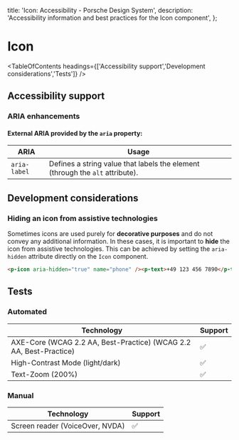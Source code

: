 
  title: 'Icon: Accessibility - Porsche Design System',
  description: 'Accessibility information and best practices for the Icon component',
};

# Icon <ComponentStatus tagName="p-icon"></ComponentStatus>

<TableOfContents headings={['Accessibility support','Development considerations','Tests']} />

## Accessibility support

### ARIA enhancements

#### External **ARIA** provided by the `aria` property:

| ARIA         | Usage                                                                         |
| ------------ | ----------------------------------------------------------------------------- |
| `aria-label` | Defines a string value that labels the element (through the `alt` attribute). |

## Development considerations

### Hiding an icon from assistive technologies

Sometimes icons are used purely for **decorative purposes** and do not convey any additional information. In these
cases, it is important to **hide** the icon from assistive technologies. This can be achieved by setting the
`aria-hidden` attribute directly on the `Icon` component.

```html
<p-icon aria-hidden="true" name="phone" /><p-text>+49 123 456 7890</p-text>
```

## Tests

### Automated

| Technology                                                         | Support |
| ------------------------------------------------------------------ | ------- |
| AXE-Core (WCAG 2.2 AA, Best-Practice) (WCAG 2.2 AA, Best-Practice) | ✅      |
| High-Contrast Mode (light/dark)                                    | ✅      |
| Text-Zoom (200%)                                                   | ✅      |

### Manual

| Technology                      | Support |
| ------------------------------- | ------- |
| Screen reader (VoiceOver, NVDA) | ✅      |
